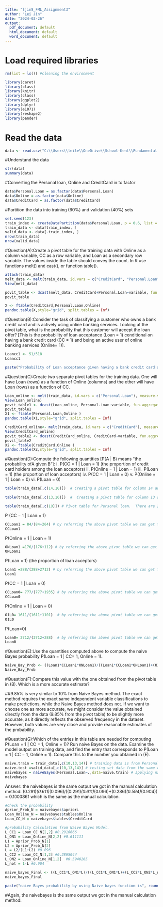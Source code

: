 ---
title: "ljin8_FML_Assignment3"
author: "Lei Jin"
date: "2024-02-26"
output:
  pdf_document: default
  html_document: default
  word_document: default
---

# Load required libraries
```{r}
rm(list = ls()) #cleaning the environment

library(caret)
library(class)
library(knitr)
library(class)
library(ggplot2)
library(dplyr)
library(e1071)
library(reshape2)
library(pander)

```

# Read the data
```{r}
data <- read.csv("C:\\Users\\leile\\OneDrive\\School-Kent\\Fundamental of machine learning\\FML ASSIGNMENT.2\\UniversalBank.csv")
```

#Understand the data
```{r}
str(data)
summary(data)
```
#Converting the Personal loan, Online and CreditCard in to factor 
```{r}
data$Personal.Loan = as.factor(data$Personal.Loan)
data$Online = as.factor(data$Online)
data$CreditCard = as.factor(data$CreditCard)
```

#Partition the data into training (60%) and validation (40%) sets
```{r}
set.seed(123)
train_index <- createDataPartition(data$Personal.Loan, p = 0.6, list = FALSE)
train_data <- data[train_index, ]
valid_data <- data[-train_index, ]
nrow(train_data)
nrow(valid_data)
```
#Question(A):Create a pivot table for the training data with Online as a column variable, CC as a row variable, and Loan as a secondary row variable. The values inside the table should convey the count. In R use functions melt() and cast(), or function table(). 
```{r}
attach(train_data)
melt_data <- melt(train_data, id.vars = c("CreditCard", "Personal.Loan"), measure.vars = "Online")
View(melt_data)

povit_table <- dcast(melt_data, CreditCard+Personal.Loan~variable, fun.aggregate = length)
povit_table

X <- ftable(CreditCard,Personal.Loan,Online)
pandoc.table(X,style="grid", split.tables = Inf)
```

#Question(B):Consider the task of classifying a customer who owns a bank credit card and is actively using online banking services. Looking at the pivot table, what is the probability that this customer will accept the loan offer? [This is the probability of loan acceptance (Loan = 1) conditional on having a bank credit card (CC = 1) and being an active user of online banking services (Online= 1)].
```{r}
Loancc1 <- 51/518
Loancc1

paste("Probability of Loan acceptance given having a bank credit card and user of online services in percentage is", round(Loancc1,4)*100,"%")
```
#Question(C):Create two separate pivot tables for the training data. One will have Loan (rows) as a function of Online (columns) and the other will have Loan (rows) as a function of CC.
```{r}
Loan_online <- melt(train_data, id.vars = c("Personal.Loan"), measure.vars = "Online")
View(Loan_online)
povit_table1 <- dcast(Loan_online, Personal.Loan~variable, fun.aggregate = length)
povit_table1
X1 <- ftable(Personal.Loan,Online )
pandoc.table(X1,style="grid", split.tables = Inf)

CreditCard_online<- melt(train_data, id.vars = c("CreditCard"), measure.vars = "Online")
View(CreditCard_online)
povit_table2 <- dcast(CreditCard_online, CreditCard~variable, fun.aggregate = length)
povit_table2
X2 <- ftable(CreditCard,Online )
pandoc.table(X2,style="grid", split.tables = Inf)
```
#Question(D):Compute the following quantities [P(A | B) means “the probability ofA given B”]:
i. P(CC = 1 | Loan = 1) (the proportion of credit card holders among the loan acceptors)
ii. P(Online = 1 | Loan = 1)
iii. P(Loan = 1) (the proportion of loan acceptors)
iv. P(CC = 1 | Loan = 0)
v. P(Online = 1 | Loan = 0)
vi. P(Loan = 0)
```{r}
table(train_data[,c(14,10)])  # Creating a pivot table for column 14 and 10 which is credit card and personal loan from training 
          
table(train_data[,c(13,10)])  #  Creating a pivot table for column 13 and 10 which is online and personal loan from training 

table(train_data[,c(10)]) # Pivot table for Personal loan.  There are 2712 and 288 from training 
```
P (CC = 1 | Loan = 1)
```{r}
CCLoan1 = 84/(84+204) # by referring the above pivot table we can get the CC= 1 and lLoan = 1 values, which is 84 divided by  CC = 0 and PL 1 204
CCLoan1 
```
 P(Online = 1 | Loan = 1)
```{r}
ONLoan1 =176/(176+112) # by referring the above pivot table we can get the online = 1 and Loan = 1 values, which is 176 divided by  online = 0 and PL 1 112
ONLoan1
```
P(Loan = 1) (the proportion of loan acceptors)
```{r}
Loan1 =288/(288+2712) # by referring the above pivot table we can get the Loan = 1 
Loan1
```
P(CC = 1 | Loan = 0)
```{r}
CCLoan0= 777/(777+1935) # by referring the above pivot table we can get the CC = 1 and Loan = 0 values / CC 0 and PL 0 
CCLoan0
```
P(Online = 1 | Loan = 0)
```{r}
O1L0= 1611/(1611+1101)  # by referring the above pivot table we can get the online = 1 and Loan = 0 values
O1L0
```
P(Loan=0)
```{r}

Loan0= 2712/(2712+288)  # by referring the above pivot table we can get the Loan = 0 values
Loan0
```

#Question(E):Use the quantities computed above to compute the naive Bayes probability P(Loan = 1 | CC= 1, Online = 1).

```{r}
Naive_Bay_Prob <- ((Loan1*CCLoan1*ONLoan1)/((Loan1*CCLoan1*ONLoan1)+(O1L0*CCLoan0*Loan0)))
Naive_Bay_Prob
```
#Question(F):Compare this value with the one obtained from the pivot table in (B). Which is a more accurate estimate?

##9.85% is very similar to 10% from Naive Bayes method. The exact method requires the exact same independent variable classifications to make predictions, while the Naive Bayes method does not. If we want to choose one as more accurate, we might consider the value obtained directly from the data (9.85% from the pivot table) to be slightly more accurate, as it directly reflects the observed frequency in the dataset. However, both values are very close and provide reasonable estimates of the probability.


#Question(G):Which of the entries in this table are needed for computing P(Loan = 1 | CC = 1, Online = 1)? Run naive Bayes on the data. Examine the model output on training data, and find the entry that corresponds to P(Loan = 1 | CC = 1, Online = 1). Compare this to the number you obtained in (E).
```{r}
naive.train = train_data[,c(10,13,14)] # training data is from Personal loan, Creditcard and online. column 
naive.test =valid_data[,c(10,13,14)] # testing set data from the same columns of data 
naivebayes = naiveBayes(Personal.Loan~.,data=naive.train) # applying naivebayes algorithm to personal loan and training data. 
naivebayes

```
Answer:
the naivebayes is the same output we got in the manual calculation method. (0.291)*(0.611)*(0.096)/((0.291)*(0.611)*(0.096)+(0.286)*(0.594)*(0.904)) = 0.1000861 which is the same as the manual calculation.

```{r}
#Check the probability
Aprior_Prob_N = naivebayes$apriori
Loan_Online_N = naivebayes$tables$Online
Loan_CC_N = naivebayes$tables$CreditCard

#probability Calculation from Naive Bayes Model.
L_CC1 = Loan_CC_N[2,2] #0.2916666
L_ON1 = Loan_Online_N[2,2] #0.611111
L1 = Aprior_Prob_N[1]
L2 = Aprior_Prob_N[2]
L = L2/(L1+L2) #0.096
L_CC2 = Loan_CC_N[1,2] #0.2865044
L_ON2 = Loan_Online_N[1,2]  #0.5940265
L_not = 1-L #0.904

naive_bayes_Final <- ((L_CC1*L_ON1*L)/((L_CC1*L_ON1*L)+(L_CC2*L_ON2*L_not))) 
naive_bayes_Final

paste("naive Bayes probability by using Naive bayes function is", round(naive_bayes_Final,4)*100,"%")

```
#Again, the naivebayes is the same output we got in the manual calculation method.







 



